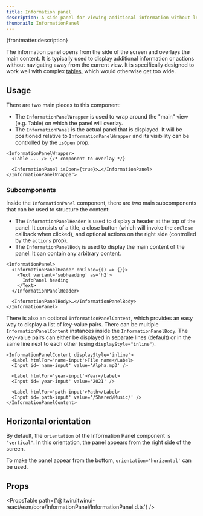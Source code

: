 ```yaml
---
title: Information panel
description: A side panel for viewing additional information without leaving the main context.
thumbnail: InformationPanel
---
```


<p>{frontmatter.description}</p>

<LiveExample src='InformationPanel.main.tsx'>
  <AllExamples.InformationPanelMainExample client:load />
</LiveExample>

The information panel opens from the side of the screen and overlays the main content. It is typically used to display additional information or actions without navigating away from the current view. It is specifically designed to work well with complex [tables](table), which would otherwise get too wide.

## Usage

There are two main pieces to this component:

- The `InformationPanelWrapper` is used to wrap around the "main" view (e.g. Table) on which the panel will overlay.
- The `InformationPanel` is the actual panel that is displayed. It will be positioned relative to `InformationPanelWrapper` and its visibility can be controlled by the `isOpen` prop.

```tsx
<InformationPanelWrapper>
  <Table ... /> {/* component to overlay */}

  <InformationPanel isOpen={true}>…</InformationPanel>
</InformationPanelWrapper>
```

### Subcomponents

Inside the `InformationPanel` component, there are two main subcomponents that can be used to structure the content:

- The `InformationPanelHeader` is used to display a header at the top of the panel. It consists of a title, a close button (which will invoke the `onClose` callback when clicked), and optional actions on the right side (controlled by the `actions` prop).
- The `InformationPanelBody` is used to display the main content of the panel. It can contain any arbitrary content.

```tsx
<InformationPanel>
  <InformationPanelHeader onClose={() => {}}>
    <Text variant='subheading' as='h2'>
      InfoPanel heading
    </Text>
  </InformationPanelHeader>

  <InformationPanelBody>…</InformationPanelBody>
</InformationPanel>
```

There is also an optional `InformationPanelContent`, which provides an easy way to display a list of key-value pairs. There can be multiple `InformationPanelContent` instances inside the `InformationPanelBody`. The key-value pairs can either be displayed in separate lines (default) or in the same line next to each other (using `displayStyle="inline"`).

```tsx
<InformationPanelContent displayStyle='inline'>
  <Label htmlFor='name-input'>File name</Label>
  <Input id='name-input' value='Alpha.mp3' />

  <Label htmlFor='year-input'>Year</Label>
  <Input id='year-input' value='2021' />

  <Label htmlFor='path-input'>Path</Label>
  <Input id='path-input' value='/Shared/Music/' />
</InformationPanelContent>
```

## Horizontal orientation

By default, the `orientation` of the Information Panel component is `"vertical"`. In this orientation, the panel appears from the right side of the screen.

To make the panel appear from the bottom, `orientation='horizontal'` can be used.

<LiveExample src='InformationPanel.horizontal.tsx'>
  <AllExamples.InformationPanelHorizontalExample client:load />
</LiveExample>

## Props

<PropsTable path={'@itwin/itwinui-react/esm/core/InformationPanel/InformationPanel.d.ts'} />
